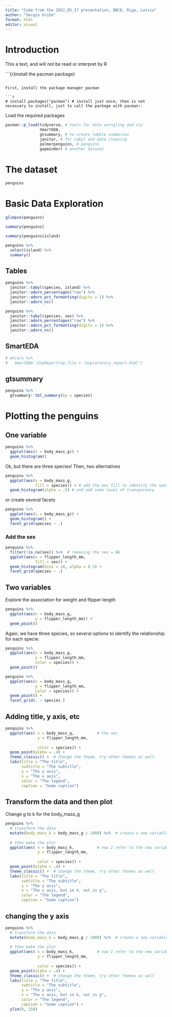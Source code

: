 ```yaml
---
title: "Code from the 2022_05_17 presentation, BBCE, Riga, Latvia"
author: "Sergio Uribe"
format: html
editor: visual
---
```


# Introduction

This a text, and will not be read or interpret by R

```{r}install the pacman package}

```

First, install the package manager pacman

```r
# install.packages("pacman") # install just once, then is not necessary to install, just to call the package with pacman::
```

Load the required packages

```r
pacman::p_load(tidyverse, # tools for data warngling and viz
               SmartEDA, 
               gtsummary, # to create tabkle summaries
               janitor, # for tabyl and data cleaning
               palmerpenguins, # penguins
               gapminder) # another dataset
```

# The dataset

```r
penguins
```

# Basic Data Exploration

```r
glimpse(penguins)
```

```r
summary(penguins)
```

```r
summary(penguins$island)
```

```r
penguins %>% 
  select(island) %>% 
  summary()
```

## Tables

```r
penguins %>% 
  janitor::tabyl(species, island) %>% 
  janitor::adorn_percentages("row") %>% 
  janitor::adorn_pct_formatting(digits = 1) %>% 
  janitor::adorn_ns()
```

```r
penguins %>% 
  janitor::tabyl(species, sex) %>% 
  janitor::adorn_percentages("row") %>% 
  janitor::adorn_pct_formatting(digits = 1) %>% 
  janitor::adorn_ns()
```

## SmartEDA

```r
# mtcars %>% 
#   SmartEDA::ExpReport(op_file = "exploratory_report.html")

```

## gtsummary

```r
penguins %>% 
  gtsummary::tbl_summary(by = species)
```

# Plotting the penguins

## One variable

```r
penguins %>% 
  ggplot(aes(x = body_mass_g)) + 
  geom_histogram()
```
Ok, but there are three species! Then, two alternatives

```r
penguins %>% 
  ggplot(aes(x = body_mass_g, 
             fill = species)) + # add the aes fill to identify the species 
  geom_histogram(alpha = .5) # and add some level of transparency
```
or create several facets
```r
penguins %>%
  ggplot(aes(x = body_mass_g)) +
  geom_histogram() +
  facet_grid(species ~ .)
```
### Add the sex


```r
penguins %>%
  filter(!is.na(sex)) %>%  # removing the sex = NA
  ggplot(aes(x = flipper_length_mm,
             fill = sex)) +
  geom_histogram(bins = 10, alpha = 0.5) +
  facet_grid(species ~ .)
```

## Two variables
Explore the association for weight and flipper length
```r
penguins %>% 
  ggplot(aes(x = body_mass_g, 
             y = flipper_length_mm)) + 
  geom_point()
```
Again, we have three species, so several options to identify the relationship for each specie: 

```r
penguins %>% 
  ggplot(aes(x = body_mass_g, 
             y = flipper_length_mm, 
             color = species)) + 
  geom_point()
```

```r
penguins %>% 
  ggplot(aes(x = body_mass_g, 
             y = flipper_length_mm, 
             color = species)) + 
  geom_point() + 
  facet_grid(. ~ species )
```

## Adding title, y axis, etc
```r
penguins %>%   
  ggplot(aes( x = body_mass_g,          # the aes
              y = flipper_length_mm, 
              
              color = species)) +
  geom_point(alpha = .4) +
  theme_classic() +  # change the theme, try other themes as well
  labs(title = "The title", 
       subtitle = "The subtitle", 
       y = "The y axis", 
       x = "The x axis", 
       color = "The legend", 
       caption = "Some caption")
```

## Transform the data and then plot

Change g to k for the body_mass_g

```r
penguins %>%   
  # transform the data
  mutate(body_mass_k = body_mass_g / 1000) %>%  # create a new variable
  
  # then make the plot
  ggplot(aes( x = body_mass_k,          # now I refer to the new variable
              y = flipper_length_mm, 
              
              color = species)) +
  geom_point(alpha = .4) +
  theme_classic() +  # change the theme, try other themes as well
  labs(title = "The title", 
       subtitle = "The subtitle", 
       y = "The y axis", 
       x = "The x axis, but in k, not in g", 
       color = "The legend", 
       caption = "Some caption")
```


## changing the y axis

```r
penguins %>%   
  # transform the data
  mutate(body_mass_k = body_mass_g / 1000) %>%  # create a new variable
  
  # then make the plot
  ggplot(aes( x = body_mass_k,          # now I refer to the new variable
              y = flipper_length_mm, 
              
              color = species)) +
  geom_point(alpha = .4) +
  theme_classic() +  # change the theme, try other themes as well
  labs(title = "The title", 
       subtitle = "The subtitle", 
       y = "The y axis", 
       x = "The x axis, but in k, not in g", 
       color = "The legend", 
       caption = "Some caption") + 
  ylim(0, 250)
```




